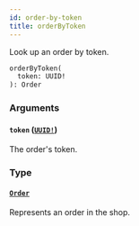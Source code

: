 ```yaml
---
id: order-by-token
title: orderByToken
---
```


Look up an order by token.

```graphql
orderByToken(
  token: UUID!
): Order

```

### Arguments

#### `token` ([`UUID!`](/developer/api-reference/scalars/uuid.mdx))

The order's token.

### Type

#### [`Order`](/developer/api-reference/objects/order.mdx)

Represents an order in the shop.
